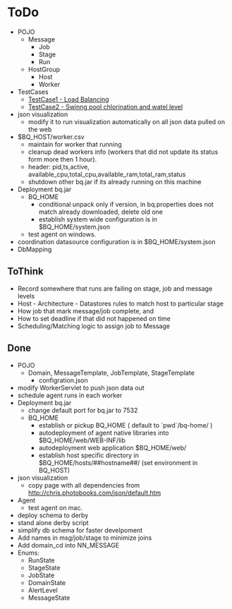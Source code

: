 = ToDo =
* POJO
** Message
*** Job
*** Stage
*** Run
** HostGroup
*** Host
*** Worker
* TestCases
** [[TestCase1 - Load Balancing]]
** [[TestCase2 - Swinng pool chlorination and watel level]]
* json visualization 
** modify it to run visualization automatically on all json data pulled on the web
* $BQ_HOST/worker.csv
** maintain for worker that running
** cleanup dead workers info (workers that did not update its status form more then 1 hour).
** header: pid,ts,active, available_cpu,total_cpu,available_ram,total_ram,status
** shutdown other bq.jar if its already running on this machine 
* Deployment bq.jar
** BQ_HOME
*** conditional unpack only if version, in bq.properties does not match already downloaded, delete old one
*** establish system wide configuration is in $BQ_HOME/system.json
** test agent on windows.
* coordination datasource configuration is in $BQ_HOME/system.json
* DbMapping

== ToThink ==

* Record somewhere that runs are failing on stage, job and message levels
* Host - Architecture - Datastores rules to match host to particular stage
* How job that mark message/job complete, and 
* How to set deadline if that did not happened on time
* Scheduling/Matching logic to assign job to Message

== Done ==
* POJO
** Domain, MessageTemplate, JobTemplate, StageTemplate
*** configration.json
* modify WorkerServlet to push json data out
* schedule agent runs in each worker
* Deployment bq.jar
** change default port for bq.jar to 7532
** BQ_HOME
*** establish or pickup BQ_HOME ( default to `pwd`/bq-home/ )
*** autodeployment of agent native libraries into $BQ_HOME/web/WEB-INF/lib
*** autodeployment web application $BQ_HOME/web/
*** establish host specific directory in $BQ_HOME/hosts/##hostname##/ (set environment in BQ_HOST)
* json visualization 
** copy page with all dependencies from http://chris.photobooks.com/json/default.htm
* Agent
** test agent on mac.
* deploy schema to derby
* stand alone derby script
* simplify db schema for faster develpoment
* Add names in msg/job/stage to minimize joins
* Add domain_cd into NN_MESSAGE
* Enums: 
** RunState 
** StageState
** JobState
** DomainState
** AlertLevel
** MessageState